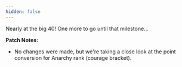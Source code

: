 ```yaml
---
hidden: false
---
```


Nearly at the big 40! One more to go until that milestone...

**Patch Notes:**

- No changes were made, but we're taking a close look at the point conversion for Anarchy rank (courage bracket).
